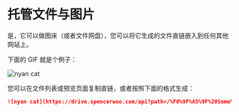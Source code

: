 # 托管文件与图片

是，它可以做图床（或者文件网盘），您可以将它生成的文件直链嵌入到任何其他网站上。

下面的 GIF 就是个例子：

![nyan cat](https://drive.spencerwoo.com/api?path=/%F0%9F%A5%9F%20Some%20test%20files/nyancat.gif&raw=true)

您可以在文件列表或预览页面复制直链，或者按照下面的格式生成：

```markdown
![nyan cat](https://drive.spencerwoo.com/api?path=/%F0%9F%A5%9F%20Some%20test%20files/nyancat.gif&raw=true)
```
